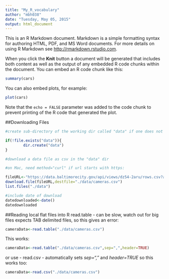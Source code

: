 ```yaml
---
title: "My_R_vocabulary"
author: "mbh038"
date: "Tuesday, May 05, 2015"
output: html_document
---
```


This is an R Markdown document. Markdown is a simple formatting syntax for authoring HTML, PDF, and MS Word documents. For more details on using R Markdown see <http://rmarkdown.rstudio.com>.

When you click the **Knit** button a document will be generated that includes both content as well as the output of any embedded R code chunks within the document. You can embed an R code chunk like this:

```r
summary(cars)
```

You can also embed plots, for example:

```r
plot(cars)
```

Note that the `echo = FALSE` parameter was added to the code chunk to prevent printing of the R code that generated the plot.

##Downloading Files
```r
#create sub-directory of the working dir called "data" if one does not exist already

if(!file.exists("data")){
        dir.create("data")
}

#download a data file as csv in the "data" dir

#on Mac, need method="curl" if url starts with https:

fileURL<-"https://data.baltimorecity.gov/api/views/dz54-2aru/rows.csv?accessType=DOWNLOAD"
download.file(fileURL,destfile="./data/cameras.csv")
list.files("./data")

#include date of download
datedownloaded<-date()
datedownloaded
```
##Reading local flat files into R
read.table - can be slow, watch out for big files
expects TAB delimited files, so this gives an error:
```r
cameraData<-read.table("./data/cameras.csv")
```
This works:
```r
cameraData<-read.table("./data/cameras.csv",sep=",",header=TRUE)
```
or use  - read.csv - automatically sets  *sep=","* and  *header=TRUE*
so this works too:
```r
cameraData<-read.csv("./data/cameras.csv")
```